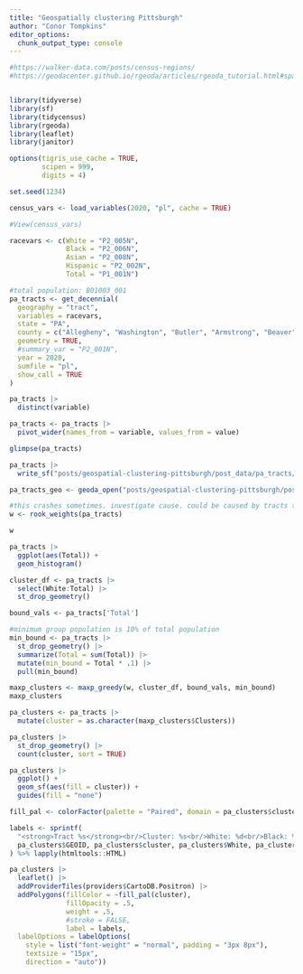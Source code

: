 ```yaml
---
title: "Geospatially clustering Pittsburgh"
author: "Conor Tompkins"
editor_options: 
  chunk_output_type: console
---
```


```r
#https://walker-data.com/posts/census-regions/
#https://geodacenter.github.io/rgeoda/articles/rgeoda_tutorial.html#spatial-clustering


library(tidyverse)
library(sf)
library(tidycensus)
library(rgeoda)
library(leaflet)
library(janitor)
```

```r
options(tigris_use_cache = TRUE,
        scipen = 999,
        digits = 4)

set.seed(1234)

census_vars <- load_variables(2020, "pl", cache = TRUE)

#View(census_vars)

racevars <- c(White = "P2_005N", 
              Black = "P2_006N", 
              Asian = "P2_008N", 
              Hispanic = "P2_002N",
              Total = "P1_001N")

#total population: B01003_001
pa_tracts <- get_decennial(
  geography = "tract",
  variables = racevars,
  state = "PA",
  county = c("Allegheny", "Washington", "Butler", "Armstrong", "Beaver", "Westmoreland"),
  geometry = TRUE,
  #summary_var = "P2_001N",
  year = 2020,
  sumfile = "pl",
  show_call = TRUE
) 

pa_tracts |> 
  distinct(variable)
```

```r
pa_tracts <- pa_tracts |> 
  pivot_wider(names_from = variable, values_from = value)

glimpse(pa_tracts)
```

```r
pa_tracts |> 
  write_sf("posts/geospatial-clustering-pittsburgh/post_data/pa_tracts/pa_tracts.shp")
```

```r
pa_tracts_geo <- geoda_open("posts/geospatial-clustering-pittsburgh/post_data/pa_tracts/pa_tracts.shp")

#this crashes sometimes. investigate cause. could be caused by tracts that have no neighbors?
w <- rook_weights(pa_tracts)

w
```

```r
pa_tracts |> 
  ggplot(aes(Total)) +
  geom_histogram()

cluster_df <- pa_tracts |> 
  select(White:Total) |> 
  st_drop_geometry()

bound_vals <- pa_tracts['Total']

#minimum group population is 10% of total population
min_bound <- pa_tracts |> 
  st_drop_geometry() |> 
  summarize(Total = sum(Total)) |> 
  mutate(min_bound = Total * .1) |> 
  pull(min_bound)

maxp_clusters <- maxp_greedy(w, cluster_df, bound_vals, min_bound)
maxp_clusters
```

```r
pa_clusters <- pa_tracts |> 
  mutate(cluster = as.character(maxp_clusters$Clusters))

pa_clusters |> 
  st_drop_geometry() |> 
  count(cluster, sort = TRUE)

pa_clusters |> 
  ggplot() +
  geom_sf(aes(fill = cluster)) +
  guides(fill = "none")
```

```r
fill_pal <- colorFactor(palette = "Paired", domain = pa_clusters$cluster)

labels <- sprintf(
  "<strong>Tract %s</strong><br/>Cluster: %s<br/>White: %d<br/>Black: %d<br/>Asian: %d<br/>Hispanic: %d<br/>Total: %d",
  pa_clusters$GEOID, pa_clusters$cluster, pa_clusters$White, pa_clusters$Black, pa_clusters$Asian, pa_clusters$Hispanic, pa_clusters$Total
) %>% lapply(htmltools::HTML)

pa_clusters |> 
  leaflet() |> 
  addProviderTiles(providers$CartoDB.Positron) |> 
  addPolygons(fillColor = ~fill_pal(cluster),
              fillOpacity = .5,
              weight = .5,
              #stroke = FALSE,
              label = labels,
  labelOptions = labelOptions(
    style = list("font-weight" = "normal", padding = "3px 8px"),
    textsize = "15px",
    direction = "auto"))
```
